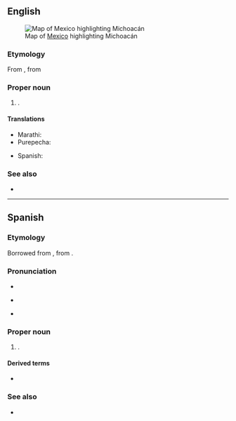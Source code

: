 ==English==
[[File:Mexico map, MX-MIC.svg|thumb|Map of [[Mexico]] highlighting Michoacán]]

===Etymology===
From {{der|en|nci|Michhuahcan|t=place of fish}}, from {{m|nah|michhuah|t=possessor of fish}}

===Proper noun===
{{en-proper noun}}

# {{place|en|state|c/Mexico}}.

====Translations====
{{trans-top|state of Mexico}}
* Marathi: {{t|mr|मिचोआकान|n}}
* Purepecha: {{t|Michoakani|pua}}
{{trans-mid}}
* Spanish: {{t+|es|Michoacán|f}}
{{trans-bottom}}

===See also===
* {{pedialite}}

----

==Spanish==

===Etymology===
Borrowed from {{bor|es|nci|Michhuahcan|michhuahcān|t=place of fish; fishers}}, from {{m|nci|michhuah|t=one who has fish}}.

===Pronunciation===
* {{es-IPA}}
* {{q|colloquial}} {{es-IPA|michuacán}}
* {{rhymes|es|an}}

===Proper noun===
{{es-proper noun|m}}

# {{place|es|state|c/Mexico}}.
#: {{syn|es|MC|q1=abbreviation}}

====Derived terms====
* {{l|es|michoacano}}

===See also===
* {{pedialite|lang=es}}